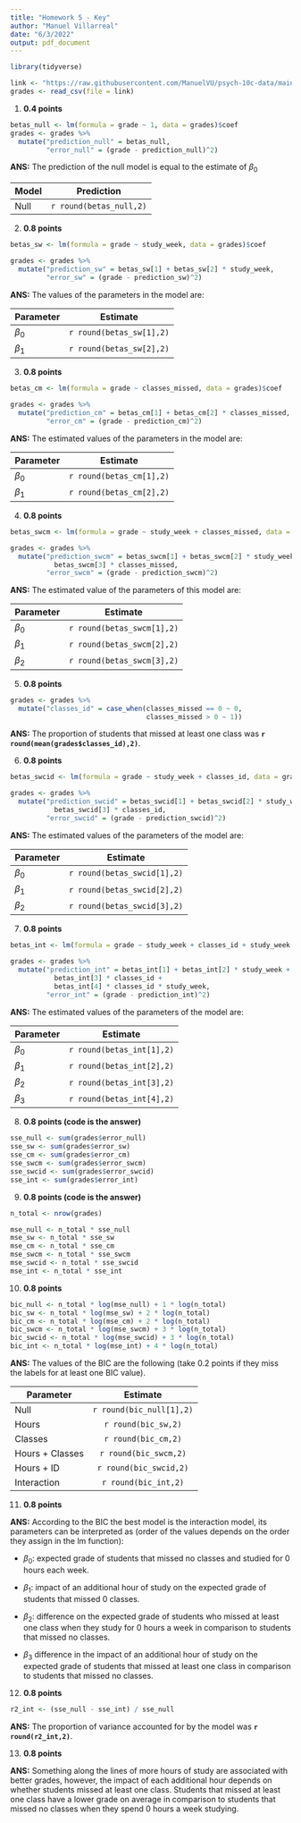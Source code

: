 ```yaml
---
title: "Homework 5 - Key"
author: "Manuel Villarreal"
date: "6/3/2022"
output: pdf_document
---
```


```r
library(tidyverse)
```
```r
link <- "https://raw.githubusercontent.com/ManuelVU/psych-10c-data/main/homework5.csv"
grades <- read_csv(file = link)
```

1. **0.4 points**

```r
betas_null <- lm(formula = grade ~ 1, data = grades)$coef
grades <- grades %>% 
  mutate("prediction_null" = betas_null,
         "error_null" = (grade - prediction_null)^2)
```

**ANS:** The prediction of the null model is equal to the estimate of $\beta_0$

| Model | Prediction | 
|-------|:----------:|
| Null  | `r round(betas_null,2)` |

2. **0.8 points**

```r
betas_sw <- lm(formula = grade ~ study_week, data = grades)$coef

grades <- grades %>% 
  mutate("prediction_sw" = betas_sw[1] + betas_sw[2] * study_week,
         "error_sw" = (grade - prediction_sw)^2)
```

**ANS:** The values of the parameters in the model are:

| Parameter | Estimate   |
|-----------|:----------:|
| $\beta_0$  | `r round(betas_sw[1],2)` |
| $\beta_1$  | `r round(betas_sw[2],2)` |


3. **0.8 points**

```r
betas_cm <- lm(formula = grade ~ classes_missed, data = grades)$coef

grades <- grades %>% 
  mutate("prediction_cm" = betas_cm[1] + betas_cm[2] * classes_missed,
         "error_cm" = (grade - prediction_cm)^2)
```

**ANS:**  The estimated values of the parameters in the model are:

| Parameter | Estimate   |
|-----------|:----------:|
| $\beta_0$  | `r round(betas_cm[1],2)` |
| $\beta_1$  | `r round(betas_cm[2],2)` |

4. **0.8 points**

```r
betas_swcm <- lm(formula = grade ~ study_week + classes_missed, data = grades)$coef

grades <- grades %>% 
  mutate("prediction_swcm" = betas_swcm[1] + betas_swcm[2] * study_week + 
           betas_swcm[3] * classes_missed,
         "error_swcm" = (grade - prediction_swcm)^2)
```

**ANS:** The estimated value of the parameters of this model are:

| Parameter | Estimate   | 
|-----------|:----------:|
| $\beta_0$  | `r round(betas_swcm[1],2)` |
| $\beta_1$  | `r round(betas_swcm[2],2)` |
| $\beta_2$  | `r round(betas_swcm[3],2)` |


5. **0.8 points**

```r
grades <- grades %>% 
  mutate("classes_id" = case_when(classes_missed == 0 ~ 0,
                                  classes_missed > 0 ~ 1))
```

**ANS:** The proportion of students that missed at least one class was 
**`r round(mean(grades$classes_id),2)`**.

6. **0.8 points**
 
```r
betas_swcid <- lm(formula = grade ~ study_week + classes_id, data = grades)$coef

grades <- grades %>% 
  mutate("prediction_swcid" = betas_swcid[1] + betas_swcid[2] * study_week + 
           betas_swcid[3] * classes_id,
         "error_swcid" = (grade - prediction_swcid)^2)
```

**ANS:** The estimated values of the parameters of the model are:

| Parameter | Estimate   | 
|-----------|:----------:|
| $\beta_0$  | `r round(betas_swcid[1],2)` |
| $\beta_1$  | `r round(betas_swcid[2],2)` |
| $\beta_2$  | `r round(betas_swcid[3],2)` |

7. **0.8 points**

```r
betas_int <- lm(formula = grade ~ study_week + classes_id + study_week * classes_id, data = grades)$coef

grades <- grades %>% 
  mutate("prediction_int" = betas_int[1] + betas_int[2] * study_week + 
           betas_int[3] * classes_id + 
           betas_int[4] * classes_id * study_week,
         "error_int" = (grade - prediction_int)^2)
```

**ANS:** The estimated values of the parameters of the model are:

| Parameter | Estimate   | 
|-----------|:----------:|
| $\beta_0$  | `r round(betas_int[1],2)` |
| $\beta_1$  | `r round(betas_int[2],2)` |
| $\beta_2$  | `r round(betas_int[3],2)` |
| $\beta_3$  | `r round(betas_int[4],2)` |

8. **0.8 points (code is the answer)**

```r
sse_null <- sum(grades$error_null)
sse_sw <- sum(grades$error_sw)
sse_cm <- sum(grades$error_cm)
sse_swcm <- sum(grades$error_swcm)
sse_swcid <- sum(grades$error_swcid)
sse_int <- sum(grades$error_int)
```

9. **0.8 points (code is the answer)**

```r
n_total <- nrow(grades)

mse_null <- n_total * sse_null 
mse_sw <- n_total * sse_sw 
mse_cm <- n_total * sse_cm 
mse_swcm <- n_total * sse_swcm 
mse_swcid <- n_total * sse_swcid 
mse_int <- n_total * sse_int 
```

10. **0.8 points**

```r
bic_null <- n_total * log(mse_null) + 1 * log(n_total)
bic_sw <- n_total * log(mse_sw) + 2 * log(n_total) 
bic_cm <- n_total * log(mse_cm) + 2 * log(n_total)
bic_swcm <- n_total * log(mse_swcm) + 3 * log(n_total) 
bic_swcid <- n_total * log(mse_swcid) + 3 * log(n_total)
bic_int <- n_total * log(mse_int) + 4 * log(n_total)
```

**ANS:** The values of the BIC are the following (take 0.2 points if they 
miss the labels for at least one BIC value).

| Parameter | Estimate   | 
|-----------|:----------:|
| Null  | `r round(bic_null[1],2)` |
| Hours | `r round(bic_sw,2)` |
| Classes  | `r round(bic_cm,2)` |
| Hours + Classes  | `r round(bic_swcm,2)` |
| Hours + ID | `r round(bic_swcid,2)` |
| Interaction  | `r round(bic_int,2)` |


11. **0.8 points**

**ANS:** According to the BIC the best model is the interaction model, its
parameters can be interpreted as (order of the values depends on the order they 
assign in the lm function):

- $\beta_0$: expected grade of students that missed no classes and studied for 
0 hours each week.

- $\beta_1$: impact of an additional hour of study on the expected grade of 
students that missed 0 classes.

- $\beta_2$: difference on the expected grade of students who missed at least 
one class when they study for 0 hours a week in comparison to students that 
missed no classes.

- $\beta_3$ difference in the impact of an additional hour of study on the 
expected grade of students that missed at least one class in comparison to 
students that missed no classes.

12. **0.8 points**

```r
r2_int <- (sse_null - sse_int) / sse_null
```

**ANS:** The proportion of variance accounted for by the model was **`r round(r2_int,2)`**.

13. **0.8 points**

**ANS:** Something along the lines of more hours of study are associated with 
better grades, however, the impact of each additional hour depends on whether 
students missed at least one class. Students that missed at least one class have 
a lower grade on average in comparison to students that missed no classes when 
they spend 0 hours a week studying.









